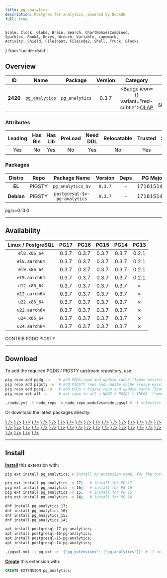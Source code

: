 ```yaml
---
title: pg_analytics
description: Postgres for analytics, powered by DuckDB
full: true
---
```


    Scale, Clock, Globe, Brain, Search, ChartNoAxesCombined,
    Sparkles, BookA, Boxes, Wrench, Variable, Landmark,
    Activity, Shield, FileInput, FileCode2, Shell, Truck, Blocks
} from 'lucide-react';

## Overview

| <TooltipIconButton tooltip="Extension unique identifier" side="top">ID</TooltipIconButton> | <TooltipIconButton tooltip="Extension name" side="top">Name</TooltipIconButton> | <TooltipIconButton tooltip="Package name for installation" side="top">Package</TooltipIconButton> | <TooltipIconButton tooltip="Latest available extension version" side="top">Version</TooltipIconButton> | <TooltipIconButton tooltip="Extension category" side="top">Category</TooltipIconButton> | <TooltipIconButton tooltip="Open source license" side="top">License</TooltipIconButton> | <TooltipIconButton tooltip="Programming language" side="top">Lang</TooltipIconButton> |
|:--------:|:--------:|:----------:|:--------------:|:---------------------------------------:|:------------------------------------------------------:|:----:|
| **2420** | [`pg_analytics`](https://github.com/paradedb/pg_analytics) | `pg_analytics` | 0.3.7 | <Badge icon={<ChartNoAxesCombined />} variant="red-subtle"><a href="/ext/olap" className="no-underline">OLAP</a></Badge> | <a href="/ext/list/license#postgresql" className="no-underline"><Badge icon={<Scale />} variant="blue-subtle">PostgreSQL</Badge></a> | <a href="/ext/list/lang#rust"><Badge icon={<FileCode2 />} variant="amber-subtle">Rust</Badge></a> |

### Attributes

| <TooltipIconButton tooltip="The Primary Leading extension in the Package" side="top">Leading</TooltipIconButton> | <TooltipIconButton tooltip="Contains binary utils" side="top">Has Bin</TooltipIconButton> | <TooltipIconButton tooltip="Contains .so shared library files" side="top">Has Lib</TooltipIconButton> | <TooltipIconButton tooltip="Requires preloading via shared_preload_libraries" side="top">PreLoad</TooltipIconButton> | <TooltipIconButton tooltip="Requires CREATE EXTENSION DDL command" side="top">Need DDL</TooltipIconButton> | <TooltipIconButton tooltip="Can be installed in any schema" side="top">Relocatable</TooltipIconButton> | <TooltipIconButton tooltip="Can be created by non-superuser" side="top">Trusted</TooltipIconButton> | <TooltipIconButton tooltip="Schemas used by this extension" side="top">Schemas</TooltipIconButton> |
|:-------:|:-------:|:-------:|:-------:|:--------:|:-----------:|:-------:|:-------:|
| Yes | No | Yes | No | Yes | No | Yes | `paradedb` |

### Packages

| <TooltipIconButton tooltip="Linux distribution family, EL or Debian" side="top">Distro</TooltipIconButton> | <TooltipIconButton tooltip="Package repository" side="top">Repo</TooltipIconButton> | <TooltipIconButton tooltip="The RPM/DEB Package Name Pattern (replace $v with real pg major)" side="top">Package Name</TooltipIconButton> | <TooltipIconButton tooltip="Latest package version" side="top">Version</TooltipIconButton> | <TooltipIconButton tooltip="RPM/DEB Package dependencies" side="top">Deps</TooltipIconButton> | <TooltipIconButton tooltip="Available in these PostgreSQL Major Versions" side="top">PG Major</TooltipIconButton> |
|:----------:|:--------:|:------------------------:|:-----------:|:------------:|:------------------:|
|   **EL**   | <Badge variant="amber-subtle"><span className="font-bold">PIGSTY</span></Badge> | `pg_analytics_$v` | `0.3.7` | - | <Badge variant="green-subtle">17</Badge><Badge variant="green-subtle">16</Badge><Badge variant="green-subtle">15</Badge><Badge variant="green-subtle">14</Badge><Badge variant="red-subtle">13</Badge> |
| **Debian** | <Badge variant="amber-subtle"><span className="font-bold">PIGSTY</span></Badge> | `postgresql-$v-pg-analytics` | `0.3.7` | - | <Badge variant="green-subtle">17</Badge><Badge variant="green-subtle">16</Badge><Badge variant="green-subtle">15</Badge><Badge variant="green-subtle">14</Badge><Badge variant="red-subtle">13</Badge> |


<Callout title="Comments" type="info">
    pgrx=0.13.0
</Callout>


------

## Availability

| <TooltipIconButton tooltip="Linux Distro Arch / PostgreSQL Major Version" side="top">Linux / PostgreSQL </TooltipIconButton> | **PG17** | **PG16** | **PG15** | **PG14** | <span className="text-red-500">**PG13**</span> |
|:-----:|:-----:|:-----:|:-----:|:-----:|:-----:|
| `el8.x86_64` | <Badge variant="amber-subtle">0.3.7</Badge> | <Badge variant="amber-subtle">0.3.7</Badge> | <Badge variant="amber-subtle">0.3.7</Badge> | <Badge variant="amber-subtle">0.3.7</Badge> | <Badge variant="amber-subtle">0.2.1</Badge> |
| `el8.aarch64` | <Badge variant="amber-subtle">0.3.7</Badge> | <Badge variant="amber-subtle">0.3.7</Badge> | <Badge variant="amber-subtle">0.3.7</Badge> | <Badge variant="amber-subtle">0.3.7</Badge> | <Badge variant="amber-subtle">0.2.1</Badge> |
| `el9.x86_64` | <Badge variant="amber-subtle">0.3.7</Badge> | <Badge variant="amber-subtle">0.3.7</Badge> | <Badge variant="amber-subtle">0.3.7</Badge> | <Badge variant="amber-subtle">0.3.7</Badge> | <Badge variant="amber-subtle">0.2.1</Badge> |
| `el9.aarch64` | <Badge variant="amber-subtle">0.3.7</Badge> | <Badge variant="amber-subtle">0.3.7</Badge> | <Badge variant="amber-subtle">0.3.7</Badge> | <Badge variant="amber-subtle">0.3.7</Badge> | <Badge variant="amber-subtle">0.2.1</Badge> |
| `d12.x86_64` | <Badge variant="amber-subtle">0.3.7</Badge> | <Badge variant="amber-subtle">0.3.7</Badge> | <Badge variant="amber-subtle">0.3.7</Badge> | <Badge variant="amber-subtle">0.3.7</Badge> | <Badge variant="red-subtle">✗</Badge> |
| `d12.aarch64` | <Badge variant="amber-subtle">0.3.7</Badge> | <Badge variant="amber-subtle">0.3.7</Badge> | <Badge variant="amber-subtle">0.3.7</Badge> | <Badge variant="amber-subtle">0.3.7</Badge> | <Badge variant="red-subtle">✗</Badge> |
| `u22.x86_64` | <Badge variant="amber-subtle">0.3.7</Badge> | <Badge variant="amber-subtle">0.3.7</Badge> | <Badge variant="amber-subtle">0.3.7</Badge> | <Badge variant="amber-subtle">0.3.7</Badge> | <Badge variant="red-subtle">✗</Badge> |
| `u22.aarch64` | <Badge variant="amber-subtle">0.3.7</Badge> | <Badge variant="amber-subtle">0.3.7</Badge> | <Badge variant="amber-subtle">0.3.7</Badge> | <Badge variant="amber-subtle">0.3.7</Badge> | <Badge variant="red-subtle">✗</Badge> |
| `u24.x86_64` | <Badge variant="amber-subtle">0.3.7</Badge> | <Badge variant="amber-subtle">0.3.7</Badge> | <Badge variant="amber-subtle">0.3.7</Badge> | <Badge variant="amber-subtle">0.3.7</Badge> | <Badge variant="red-subtle">✗</Badge> |
| `u24.aarch64` | <Badge variant="amber-subtle">0.3.7</Badge> | <Badge variant="amber-subtle">0.3.7</Badge> | <Badge variant="amber-subtle">0.3.7</Badge> | <Badge variant="amber-subtle">0.3.7</Badge> | <Badge variant="red-subtle">✗</Badge> |

<Badge variant="green-subtle"><span className="font-black">CONTRIB</span></Badge> <Badge variant="blue-subtle"><span className="font-black">PGDG</span></Badge> <Badge variant="amber-subtle"><span className="font-black">PIGSTY</span></Badge>

------

## Download

To add the required PGDG / PIGSTY upstream repository, use:

```bash tab="pig"
pig repo add pgdg -u    # add PGDG repo and update cache (leave existing repos)
pig repo add pigsty -u  # add PIGSTY repo and update cache (leave existing repos)
pig repo add pgsql -u   # add PGDG + Pigsty repo and update cache (leave existing repos)
pig repo set all -u     # set repo to all = NODE + PGSQL + INFRA  (remove existing repos)
```
```bash tab="pigsty"
./node.yml -t node_repo -e node_repo_modules=node,pgsql # -l <cluster>
```

Or download the latest packages directly:

<Files>
    <Folder name="el8.x86_64">
        <a href="https://repo.pigsty.io/yum/pgsql/el8.x86_64/pg_analytics_17-0.3.7-1PARADEDB.el8.x86_64.rpm"><File name="pg_analytics_17-0.3.7-1PARADEDB.el8.x86_64.rpm" icon={<Package className="text-emerald-500" />} /></a>
        <a href="https://repo.pigsty.io/yum/pgsql/el8.x86_64/pg_analytics_16-0.3.7-1PARADEDB.el8.x86_64.rpm"><File name="pg_analytics_16-0.3.7-1PARADEDB.el8.x86_64.rpm" icon={<Package className="text-emerald-500" />} /></a>
        <a href="https://repo.pigsty.io/yum/pgsql/el8.x86_64/pg_analytics_15-0.3.7-1PARADEDB.el8.x86_64.rpm"><File name="pg_analytics_15-0.3.7-1PARADEDB.el8.x86_64.rpm" icon={<Package className="text-emerald-500" />} /></a>
        <a href="https://repo.pigsty.io/yum/pgsql/el8.x86_64/pg_analytics_14-0.3.7-1PARADEDB.el8.x86_64.rpm"><File name="pg_analytics_14-0.3.7-1PARADEDB.el8.x86_64.rpm" icon={<Package className="text-emerald-500" />} /></a>
    </Folder>
    <Folder name="el8.aarch64">
        <a href="https://repo.pigsty.io/yum/pgsql/el8.aarch64/pg_analytics_17-0.3.7-1PARADEDB.el8.aarch64.rpm"><File name="pg_analytics_17-0.3.7-1PARADEDB.el8.aarch64.rpm" icon={<Package className="text-orange-500" />} /></a>
        <a href="https://repo.pigsty.io/yum/pgsql/el8.aarch64/pg_analytics_16-0.3.7-1PARADEDB.el8.aarch64.rpm"><File name="pg_analytics_16-0.3.7-1PARADEDB.el8.aarch64.rpm" icon={<Package className="text-orange-500" />} /></a>
        <a href="https://repo.pigsty.io/yum/pgsql/el8.aarch64/pg_analytics_15-0.3.7-1PARADEDB.el8.aarch64.rpm"><File name="pg_analytics_15-0.3.7-1PARADEDB.el8.aarch64.rpm" icon={<Package className="text-orange-500" />} /></a>
        <a href="https://repo.pigsty.io/yum/pgsql/el8.aarch64/pg_analytics_14-0.3.7-1PARADEDB.el8.aarch64.rpm"><File name="pg_analytics_14-0.3.7-1PARADEDB.el8.aarch64.rpm" icon={<Package className="text-orange-500" />} /></a>
    </Folder>
    <Folder name="el9.x86_64">
        <a href="https://repo.pigsty.io/yum/pgsql/el9.x86_64/pg_analytics_17-0.3.7-1PARADEDB.el9.x86_64.rpm"><File name="pg_analytics_17-0.3.7-1PARADEDB.el9.x86_64.rpm" icon={<Package className="text-emerald-500" />} /></a>
        <a href="https://repo.pigsty.io/yum/pgsql/el9.x86_64/pg_analytics_16-0.3.7-1PARADEDB.el9.x86_64.rpm"><File name="pg_analytics_16-0.3.7-1PARADEDB.el9.x86_64.rpm" icon={<Package className="text-emerald-500" />} /></a>
        <a href="https://repo.pigsty.io/yum/pgsql/el9.x86_64/pg_analytics_15-0.3.7-1PARADEDB.el9.x86_64.rpm"><File name="pg_analytics_15-0.3.7-1PARADEDB.el9.x86_64.rpm" icon={<Package className="text-emerald-500" />} /></a>
        <a href="https://repo.pigsty.io/yum/pgsql/el9.x86_64/pg_analytics_14-0.3.7-1PARADEDB.el9.x86_64.rpm"><File name="pg_analytics_14-0.3.7-1PARADEDB.el9.x86_64.rpm" icon={<Package className="text-emerald-500" />} /></a>
    </Folder>
    <Folder name="el9.aarch64">
        <a href="https://repo.pigsty.io/yum/pgsql/el9.aarch64/pg_analytics_17-0.3.7-1PARADEDB.el9.aarch64.rpm"><File name="pg_analytics_17-0.3.7-1PARADEDB.el9.aarch64.rpm" icon={<Package className="text-orange-500" />} /></a>
        <a href="https://repo.pigsty.io/yum/pgsql/el9.aarch64/pg_analytics_16-0.3.7-1PARADEDB.el9.aarch64.rpm"><File name="pg_analytics_16-0.3.7-1PARADEDB.el9.aarch64.rpm" icon={<Package className="text-orange-500" />} /></a>
        <a href="https://repo.pigsty.io/yum/pgsql/el9.aarch64/pg_analytics_15-0.3.7-1PARADEDB.el9.aarch64.rpm"><File name="pg_analytics_15-0.3.7-1PARADEDB.el9.aarch64.rpm" icon={<Package className="text-orange-500" />} /></a>
        <a href="https://repo.pigsty.io/yum/pgsql/el9.aarch64/pg_analytics_14-0.3.7-1PARADEDB.el9.aarch64.rpm"><File name="pg_analytics_14-0.3.7-1PARADEDB.el9.aarch64.rpm" icon={<Package className="text-orange-500" />} /></a>
    </Folder>
    <Folder name="d12.x86_64">
        <a href="https://repo.pigsty.io/apt/pgsql/bookworm/pool/main/p/postgresql-17-pg-analytics/postgresql-17-pg-analytics_0.3.7_amd64.deb"><File name="postgresql-17-pg-analytics_0.3.7_amd64.deb" icon={<Box className="text-emerald-500" />} /></a>
        <a href="https://repo.pigsty.io/apt/pgsql/bookworm/pool/main/p/postgresql-16-pg-analytics/postgresql-16-pg-analytics_0.3.7_amd64.deb"><File name="postgresql-16-pg-analytics_0.3.7_amd64.deb" icon={<Box className="text-emerald-500" />} /></a>
        <a href="https://repo.pigsty.io/apt/pgsql/bookworm/pool/main/p/postgresql-15-pg-analytics/postgresql-15-pg-analytics_0.3.7_amd64.deb"><File name="postgresql-15-pg-analytics_0.3.7_amd64.deb" icon={<Box className="text-emerald-500" />} /></a>
        <a href="https://repo.pigsty.io/apt/pgsql/bookworm/pool/main/p/postgresql-14-pg-analytics/postgresql-14-pg-analytics_0.3.7_amd64.deb"><File name="postgresql-14-pg-analytics_0.3.7_amd64.deb" icon={<Box className="text-emerald-500" />} /></a>
    </Folder>
    <Folder name="d12.aarch64">
        <a href="https://repo.pigsty.io/apt/pgsql/bookworm/pool/main/p/postgresql-17-pg-analytics/postgresql-17-pg-analytics_0.3.7_arm64.deb"><File name="postgresql-17-pg-analytics_0.3.7_arm64.deb" icon={<Box className="text-orange-500" />} /></a>
        <a href="https://repo.pigsty.io/apt/pgsql/bookworm/pool/main/p/postgresql-16-pg-analytics/postgresql-16-pg-analytics_0.3.7_arm64.deb"><File name="postgresql-16-pg-analytics_0.3.7_arm64.deb" icon={<Box className="text-orange-500" />} /></a>
        <a href="https://repo.pigsty.io/apt/pgsql/bookworm/pool/main/p/postgresql-15-pg-analytics/postgresql-15-pg-analytics_0.3.7_arm64.deb"><File name="postgresql-15-pg-analytics_0.3.7_arm64.deb" icon={<Box className="text-orange-500" />} /></a>
        <a href="https://repo.pigsty.io/apt/pgsql/bookworm/pool/main/p/postgresql-14-pg-analytics/postgresql-14-pg-analytics_0.3.7_arm64.deb"><File name="postgresql-14-pg-analytics_0.3.7_arm64.deb" icon={<Box className="text-orange-500" />} /></a>
    </Folder>
    <Folder name="u22.x86_64">
        <a href="https://repo.pigsty.io/apt/pgsql/jammy/pool/main/p/postgresql-17-pg-analytics/postgresql-17-pg-analytics_0.3.7_amd64.deb"><File name="postgresql-17-pg-analytics_0.3.7_amd64.deb" icon={<Box className="text-emerald-500" />} /></a>
        <a href="https://repo.pigsty.io/apt/pgsql/jammy/pool/main/p/postgresql-16-pg-analytics/postgresql-16-pg-analytics_0.3.7_amd64.deb"><File name="postgresql-16-pg-analytics_0.3.7_amd64.deb" icon={<Box className="text-emerald-500" />} /></a>
        <a href="https://repo.pigsty.io/apt/pgsql/jammy/pool/main/p/postgresql-15-pg-analytics/postgresql-15-pg-analytics_0.3.7_amd64.deb"><File name="postgresql-15-pg-analytics_0.3.7_amd64.deb" icon={<Box className="text-emerald-500" />} /></a>
        <a href="https://repo.pigsty.io/apt/pgsql/jammy/pool/main/p/postgresql-14-pg-analytics/postgresql-14-pg-analytics_0.3.7_amd64.deb"><File name="postgresql-14-pg-analytics_0.3.7_amd64.deb" icon={<Box className="text-emerald-500" />} /></a>
    </Folder>
    <Folder name="u22.aarch64">
        <a href="https://repo.pigsty.io/apt/pgsql/jammy/pool/main/p/postgresql-17-pg-analytics/postgresql-17-pg-analytics_0.3.7_arm64.deb"><File name="postgresql-17-pg-analytics_0.3.7_arm64.deb" icon={<Box className="text-orange-500" />} /></a>
        <a href="https://repo.pigsty.io/apt/pgsql/jammy/pool/main/p/postgresql-16-pg-analytics/postgresql-16-pg-analytics_0.3.7_arm64.deb"><File name="postgresql-16-pg-analytics_0.3.7_arm64.deb" icon={<Box className="text-orange-500" />} /></a>
        <a href="https://repo.pigsty.io/apt/pgsql/jammy/pool/main/p/postgresql-15-pg-analytics/postgresql-15-pg-analytics_0.3.7_arm64.deb"><File name="postgresql-15-pg-analytics_0.3.7_arm64.deb" icon={<Box className="text-orange-500" />} /></a>
        <a href="https://repo.pigsty.io/apt/pgsql/jammy/pool/main/p/postgresql-14-pg-analytics/postgresql-14-pg-analytics_0.3.7_arm64.deb"><File name="postgresql-14-pg-analytics_0.3.7_arm64.deb" icon={<Box className="text-orange-500" />} /></a>
    </Folder>
    <Folder name="u24.x86_64">
        <a href="https://repo.pigsty.io/apt/pgsql/noble/pool/main/p/postgresql-17-pg-analytics/postgresql-17-pg-analytics_0.3.7_amd64.deb"><File name="postgresql-17-pg-analytics_0.3.7_amd64.deb" icon={<Box className="text-emerald-500" />} /></a>
        <a href="https://repo.pigsty.io/apt/pgsql/noble/pool/main/p/postgresql-16-pg-analytics/postgresql-16-pg-analytics_0.3.7_amd64.deb"><File name="postgresql-16-pg-analytics_0.3.7_amd64.deb" icon={<Box className="text-emerald-500" />} /></a>
        <a href="https://repo.pigsty.io/apt/pgsql/noble/pool/main/p/postgresql-15-pg-analytics/postgresql-15-pg-analytics_0.3.7_amd64.deb"><File name="postgresql-15-pg-analytics_0.3.7_amd64.deb" icon={<Box className="text-emerald-500" />} /></a>
        <a href="https://repo.pigsty.io/apt/pgsql/noble/pool/main/p/postgresql-14-pg-analytics/postgresql-14-pg-analytics_0.3.7_amd64.deb"><File name="postgresql-14-pg-analytics_0.3.7_amd64.deb" icon={<Box className="text-emerald-500" />} /></a>
    </Folder>
    <Folder name="u24.aarch64">
        <a href="https://repo.pigsty.io/apt/pgsql/noble/pool/main/p/postgresql-17-pg-analytics/postgresql-17-pg-analytics_0.3.7_arm64.deb"><File name="postgresql-17-pg-analytics_0.3.7_arm64.deb" icon={<Box className="text-orange-500" />} /></a>
        <a href="https://repo.pigsty.io/apt/pgsql/noble/pool/main/p/postgresql-16-pg-analytics/postgresql-16-pg-analytics_0.3.7_arm64.deb"><File name="postgresql-16-pg-analytics_0.3.7_arm64.deb" icon={<Box className="text-orange-500" />} /></a>
        <a href="https://repo.pigsty.io/apt/pgsql/noble/pool/main/p/postgresql-15-pg-analytics/postgresql-15-pg-analytics_0.3.7_arm64.deb"><File name="postgresql-15-pg-analytics_0.3.7_arm64.deb" icon={<Box className="text-orange-500" />} /></a>
        <a href="https://repo.pigsty.io/apt/pgsql/noble/pool/main/p/postgresql-14-pg-analytics/postgresql-14-pg-analytics_0.3.7_arm64.deb"><File name="postgresql-14-pg-analytics_0.3.7_arm64.deb" icon={<Box className="text-orange-500" />} /></a>
    </Folder>
</Files>

------

## Install

[**Install**](/docs/pgsql/extension/install) this extension with:

```bash tab="pig"
pig ext install pg_analytics; # install by extension name, for the current active PG version

pig ext install pg_analytics -v 17;   # install for PG 17
pig ext install pg_analytics -v 16;   # install for PG 16
pig ext install pg_analytics -v 15;   # install for PG 15
pig ext install pg_analytics -v 14;   # install for PG 14
```
```bash tab="yum" 
dnf install pg_analytics_17;
dnf install pg_analytics_16;
dnf install pg_analytics_15;
dnf install pg_analytics_14;
```
```bash tab="apt" 
apt install postgresql-17-pg-analytics;
apt install postgresql-16-pg-analytics;
apt install postgresql-15-pg-analytics;
apt install postgresql-14-pg-analytics;
```
```bash tab="ansible"
./pgsql.yml -t pg_ext -e '{"pg_extensions": ["pg_analytics"]}' # -l <cls>
```

[**Create**](/docs/pgsql/extension/create) this extension with:

```sql
CREATE EXTENSION pg_analytics;
```


